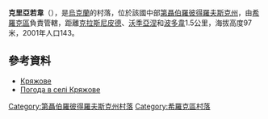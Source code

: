 {{coord|47|44|18|N|33|27|46|E|scale:30000_region:UA|display=title}}

'''克里亞若韋'''（{{lang-uk|Кряжове}}），是[[烏克蘭|烏克蘭]]的村落，位於該國中部[[第聶伯羅彼得羅夫斯克州|第聶伯羅彼得羅夫斯克州]]，由[[希羅克區|希羅克區]]負責管轄，距離[[克拉斯尼皮德|克拉斯尼皮德]]、[[沃季亞涅_(希羅克區)|沃季亞涅]]和[[波多韋_(希羅克區)|波多韋]]1.5公里，海拔高度97米，2001年人口143。

==參考資料==
*[http://gska2.rada.gov.ua/pls/z7502/A005?rdat1=06.12.2007&rf7571=6790 Кряжове]{{dead link|date=2017年11月 |bot=InternetArchiveBot |fix-attempted=yes }}
* [http://weather.in.ua/ua/dnepropetrovskaja/12559 Погода в селі Кряжове] {{Wayback|url=http://weather.in.ua/ua/dnepropetrovskaja/12559 |date=20160607113718 }}

{{DEFAULTSORT:Кряжове}}
[[Category:第聶伯羅彼得羅夫斯克州村落|Category:第聶伯羅彼得羅夫斯克州村落]]
[[Category:希羅克區村落|Category:希羅克區村落]]


{{Dnipropetrovsk-geo-stub}}